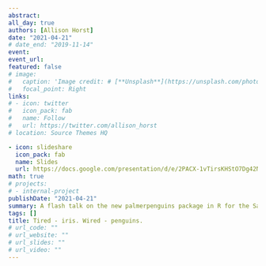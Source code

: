 ```yaml
---
abstract:  
all_day: true
authors: [Allison Horst]
date: "2021-04-21"
# date_end: "2019-11-14"
event: 
event_url: 
featured: false
# image: 
#   caption: 'Image credit: # [**Unsplash**](https://unsplash.com/photos/bzdhc5b3Bxs)'
#   focal_point: Right
links:
# - icon: twitter
#   icon_pack: fab
#   name: Follow
#   url: https://twitter.com/allison_horst
# location: Source Themes HQ

- icon: slideshare
  icon_pack: fab
  name: Slides
  url: https://docs.google.com/presentation/d/e/2PACX-1vTirsKHStO7Dg42Nkzgre05k49DtJtcia_ej3d4Q1OBNg9sRGPfUF0Q4-EH17iUiLYDwYp7qtrHCr2A/pub?start=false&loop=false&delayms=3000
math: true
# projects:
# - internal-project
publishDate: "2021-04-21"
summary: A flash talk on the new palmerpenguins package in R for the Santa Barbara R Users Group.  
tags: []
title: Tired - iris. Wired - penguins.
# url_code: ""
# url_website: ""
# url_slides: ""
# url_video: ""
---
```

